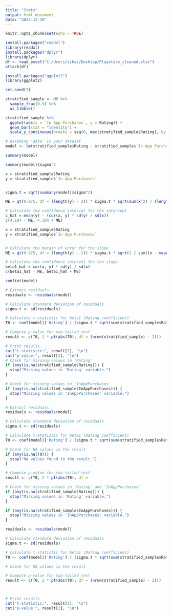 ---
title: "Stats"
output: html_document
date: "2023-12-10"
---

```{r setup, include=FALSE}
knitr::opts_chunk$set(echo = TRUE)
```

```{r}
install.packages("readxl")
library(readxl)
install.packages("dplyr")
library(dplyr)
df <- read_excel("C:/Users/vikas/Desktop/Playstore_cleaned.xlsx")
attach(df)

```

```{r}
install.packages("ggplot2")
library(ggplot2)

```

```{r}
set.seed(7)

stratified_sample <- df %>%
  sample_frac(0.5) %>%
  as_tibble()

```

```{r}
stratified_sample %>%
  ggplot(aes(x = `In App Purchases`, y = Rating)) +
  geom_bar(stat = "identity") +
  scale_y_continuous(breaks = seq(0, max(stratified_sample$Rating), by = 100))

```

```{r}
# Assuming 'data' is your dataset
model <- lm(stratified_sample$Rating ~ stratified_sample$`In App Purchases`)

summary(model)
```

```{r}
summary(model)$sigma^2
```

```{r}

x = stratified_sample$Rating
y = stratified_sample$`In App Purchases`


sigma.t = sqrt(summary(model)$sigma^2)

ME = qt(0.975, df = (length(y) - 2)) * sigma.t * sqrt(sum(x^2) / (length(x) * sum((x - mean(x))^2)))

# Calculate the confidence interval for the intercept
c_hat = mean(y) - (cor(x, y) * sd(y) / sd(x))
c(4.104 - ME, 4.104 + ME)

```

```{r}
x = stratified_sample$Rating
y = stratified_sample$`In App Purchases`


# Calculate the margin of error for the slope
ME = qt(0.975, df = (length(y) - 2)) * sigma.t * sqrt(1 / sum((x - mean(x))^2))

# Calculate the confidence interval for the slope
beta1_hat = cor(x, y) * sd(y) / sd(x)
c(beta1_hat - ME, beta1_hat + ME)

```

```{r}
confint(model)
```

```{r}

# Extract residuals
residuals <- residuals(model)

# Calculate standard deviation of residuals
sigma.t <- sd(residuals)

# Calculate t-statistic for beta1 (Rating coefficient)
T0 <- coef(model)['Rating'] / (sigma.t * sqrt(sum(stratified_sample$Rating^2) / (nrow(stratified_sample) * sum((stratified_sample$Rating - mean(stratified_sample$Rating))^2))))

# Compute p-value for two-tailed test
result <- c(T0, 2 * pt(abs(T0), df = (nrow(stratified_sample) - 2)))

# Print results
cat("t-statistic:", result[1], "\n")
cat("p-value:", result[2], "\n")
# Check for missing values in 'Rating'
if (any(is.na(stratified_sample$Rating))) {
  stop("Missing values in 'Rating' variable.")
}

# Check for missing values in 'InAppPurchases'
if (any(is.na(stratified_sample$InAppPurchases))) {
  stop("Missing values in 'InAppPurchases' variable.")
}

# Extract residuals
residuals <- residuals(model)

# Calculate standard deviation of residuals
sigma.t <- sd(residuals)

# Calculate t-statistic for beta1 (Rating coefficient)
T0 <- coef(model)['Rating'] / (sigma.t * sqrt(sum(stratified_sample$Rating^2) / (nrow(stratified_sample) * sum((stratified_sample$Rating - mean(stratified_sample$Rating))^2))))

# Check for NA values in the result
if (any(is.na(T0))) {
  stop("NA values found in the result.")
}

# Compute p-value for two-tailed test
result <- c(T0, 2 * pt(abs(T0), df =


```

```{r}
# Check for missing values in 'Rating' and 'InAppPurchases'
if (any(is.na(stratified_sample$Rating))) {
  stop("Missing values in 'Rating' variable.")
}

if (any(is.na(stratified_sample$InAppPurchases))) {
  stop("Missing values in 'InAppPurchases' variable.")
}

residuals <- residuals(model)

# Calculate standard deviation of residuals
sigma.t <- sd(residuals)

# Calculate t-statistic for beta1 (Rating coefficient)
T0 <- coef(model)['Rating'] / (sigma.t * sqrt(sum(stratified_sample$Rating^2) / (nrow(stratified_sample) * sum((stratified_sample$Rating - mean(stratified_sample$Rating))^2))))

# Check for NA values in the result

# Compute p-value for two-tailed test
result <- c(T0, 2 * pt(abs(T0), df = (nrow(stratified_sample) - 2)))



# Print results
cat("t-statistic:", result[1], "\n")
cat("p-value:", result[2], "\n")

```
